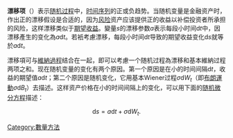 {{unreferenced|time=2011-08-20T14:30:21+00:00}}
'''漂移项'''（{{lang-en|drift term}}）表示[[随机过程|随机过程]]中，[[时间序列|时间序列]]的正或负趋势。当随机变量是金融资产时，作出正的漂移假设是合适的，因为[[风险|风险]]资产应该提供正的收益以补偿投资者所承担的风险，这样漂移类似于[[期望值|期望收益]]。變量<math>s</math>的漂移参数<math>a</math>表示每段小时间<math>\mathrm d t</math>中，因漂移產生的变化為<math>a \mathrm d t</math>。若衹考慮漂移，每段小时间<math>\mathrm d t</math>导致的期望收益变化<math>\mathrm ds</math>就等於<math>a\mathrm dt</math>。

漂移項可与[[維納過程|維納過程]]结合在一起，即可以考慮一个随机过程為漂移和基本維納过程两项之和。现在随机变量的变化有两个原因。第一个原因是在小的时间间隔<math>\mathrm dt</math>，收益的期望值<math>a\mathrm dt</math>；第二个原因是随机变化，它用基本Wiener过程<math>\sigma \mathrm d W_t</math>（即[[布朗運動|布朗運動]]<math>\sigma \mathrm d B_t</math>）去描述。这样资产价格在小的时间间隔上的变化，可以用下面的[[随机微分方程|随机微分方程]]描述：
:<math>\mathrm ds=a\mathrm dt+\sigma \mathrm d W_t.</math>

{{Stochastic processes}}
[[Category:數量方法|Category:數量方法]]